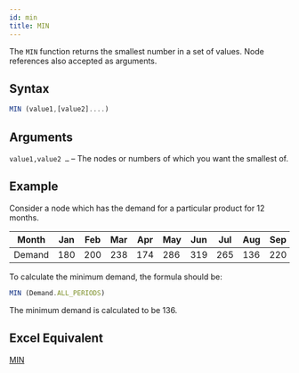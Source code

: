 ```yaml
---
id: min
title: MIN
---
```


The `MIN` function returns the smallest number in a set of values. Node references also accepted as arguments. 

## Syntax

```javascript
MIN (value1,[value2]....)
```

## Arguments

`value1,value2 …` – The nodes or numbers of which you want the smallest of. 

## Example

Consider a node which has the demand for a particular product for 12 months. 

| Month  | Jan | Feb | Mar | Apr | May | Jun | Jul | Aug | Sep | Oct | Nov | Dec |
|--------|-----|-----|-----|-----|-----|-----|-----|-----|-----|-----|-----|-----|
| Demand | 180 | 200 | 238 | 174 | 286 | 319 | 265 | 136 | 220 | 260 | 300 | 315 |

To calculate the minimum demand, the formula should be:

```javascript
MIN (Demand.ALL_PERIODS)
```

The minimum demand is calculated to be 136. 

## Excel Equivalent

[MIN](https://support.office.com/en-us/article/MIN-function-61635D12-920F-4CE2-A70F-96F202DCC152)

